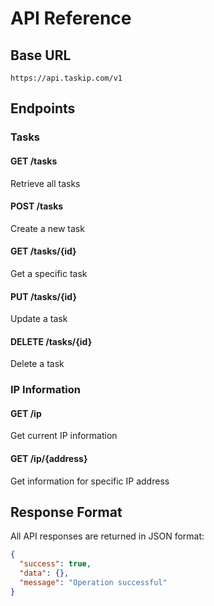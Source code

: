 # API Reference

## Base URL

```
https://api.taskip.com/v1
```

## Endpoints

### Tasks

#### GET /tasks
Retrieve all tasks

#### POST /tasks
Create a new task

#### GET /tasks/{id}
Get a specific task

#### PUT /tasks/{id}
Update a task

#### DELETE /tasks/{id}
Delete a task

### IP Information

#### GET /ip
Get current IP information

#### GET /ip/{address}
Get information for specific IP address

## Response Format

All API responses are returned in JSON format:

```json
{
  "success": true,
  "data": {},
  "message": "Operation successful"
}
```